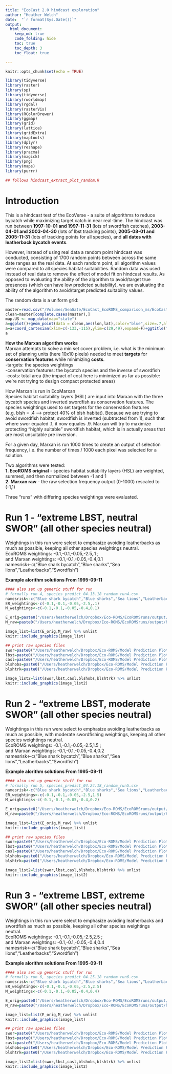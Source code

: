 ```yaml
---
title: "EcoCast 2.0 hindcast exploration"
author: "Heather Welch"
date:  "`r format(Sys.Date())`"
output: 
  html_document:
    keep_md: true
    code_folding: hide
    toc: true
    toc_depth: 3
    toc_float: true

---
```


```r
knitr::opts_chunk$set(echo = TRUE)

library(tidyverse)
library(raster)
library(sp)
library(tidyverse)
library(rworldmap)
library(rgdal)
library(rasterVis)
library(RColorBrewer)
library(ggmap)
library(grid)
library(lattice)
library(gridExtra)
library(maptools)
library(dplyr)
library(reshape)
library(pracma)
library(magick)
library(png)
library(maps)
library(purrr)

## follows hindcast_extract_plot_random.R

```
# Introduction
This is a hindcast test of the EcoVerse - a suite of algorithms to reduce bycatch while maximizing target catch in near real-time. 
The hindcast was run between **1997-10-01 and 1997-11-31** (lots of swordfish catches), **2003-04-01 and 2003-04-30** (lots of lbst tracking points), **2005-08-01 and 2005-11-31** (lots of tracking points for all species), and **all dates with leatherback bycatch events**. 

However, instead of using real data a random point hindcast was conducted, consisting of 1700 random points between across the same date ranges as the real data. At each random point, all algorithm values were compared to all species habitat suitabilities. Random data was used instead of real data to remove the effect of model fit on hindcast results. As opposed to evaluating the ability of the algorithm to avoid/target true presences (which can have low predicted suitability), we are evaluating the ability of the algorithm to avoid/target predicted suitability values.

The random data is a uniform grid:

```r
master=read.csv("/Volumes/SeaGate/EcoCast_EcoROMS_comparison_ms/EcoCast_EcoROMS_comparison_ms/raw_data/species_predict_04.24.18_random_run5.csv")
clean=master[complete.cases(master),]
map.US <- map_data(map="state")
a=ggplot()+geom_point(data = clean,aes(lon,lat),color="blue",size=.7,alpha=.4)+geom_map(data=map.US,map=map.US,aes(map_id=region,x=long,y=lat),fill="grey")+coord_cartesian()
a=a+coord_cartesian(xlim=c(-133,-115),ylim=c(29,49),expand=F)+ggtitle("Random data")
a

```


**How the Marxan algorithm works**  <br>
Marxan attempts to solve a min set cover problem, i.e. what is the minimum set of planning units (here 10x10 pixels) needed to meet **targets** for **conservation features** while minimizing **costs**. <br>
-targets: the species weightings <br>
-conservation features: the bycatch species and the inverse of swordfish  <br>
-costs: total area (the impact of cost here is minimized as far as possible: we're not trying to design compact protected areas)  <br>

How Marxan is run in EcoMarxan <br>
Species habitat suitability layers (HSL) are input into Marxan with the three bycatch species and inverted swordfish as conservation features. The species weightings used to set targets for the conservation features (e.g. blsh = .4 ---> protect 40% of blsh habitat). Because we are trying to avoid swordfish habitat, swordfish is inverted (subtracted from 1), such that where swor equaled .1, it now equales .9. Marxan will try to maximize protecting "highly suitable" swordfish habitat, which is in actually areas that are most unsuitable pre inversion.

For a given day, Marxan is run 1000 times to create an output of selection frequency, i.e. the number of times / 1000 each pixel was selected for a solution.

Two algorithms were tested:  <br>
**1. EcoROMS original** - species habitat suitability layers (HSL) are weighted, summed, and then normalized between -1 and 1  <br>
**2. Marxan raw** - the raw selection frequency output (0-1000) rescaled to (-1,1)  <br>

Three "runs" with differing species weightings were evaluated.

# Run 1 - "extreme LBST, neutral SWOR" (all other species neutral)
Weightings in this run were select to emphasize avoiding leatherbacks as much as possible, keeping all other species weightings neutral.<br>
EcoROMS weightings: -0.1,-0.1,-0.05,-2.5,.1 ; <br>
and Marxan weightings: -0.1,-0.1,-0.05,-0.4,0.1 <br>
namesrisk<-c("Blue shark bycatch","Blue sharks","Sea lions","Leatherbacks","Swordfish")

**Example alorithm solutions
From 1995-09-11** <br>
```r
#### also set up generic stuff for run
# formally run 4, species_predict_04.13.18_random_run4.csv
namesrisk<-c("Blue shark bycatch","Blue sharks","Sea lions","Leatherbacks","Swordfish")
ER_weightings<-c(-0.1,-0.1,-0.05,-2.5,.1)
M_weightings<-c(-0.1,-0.1,-0.05,-0.4,0.1)

E_orig=paste0("/Users/heatherwelch/Dropbox/Eco-ROMS/EcoROMSruns/output/hindcast/mean/EcoROMS_original_",paste0(ER_weightings,collapse="_"),"_1995-09-11_mean.png")
M_raw=paste0("/Users/heatherwelch/Dropbox/Eco-ROMS/EcoROMSruns/output/hindcast/marxan/marxan_",paste0(M_weightings,collapse="_"),"_1995-09-11_raw.png")

image_list=list(E_orig,M_raw) %>% unlist
knitr::include_graphics(image_list)

```


```r
## print raw species files
swor=paste0("/Users/heatherwelch/Dropbox/Eco-ROMS/Model Prediction Plots/daily_predictions/swor/swor_1995-09-11_mean.png")
lbst=paste0("/Users/heatherwelch/Dropbox/Eco-ROMS/Model Prediction Plots/daily_predictions/lbst_nolat/lbst_nolat_1995-09-11_mean.png")
casl=paste0("/Users/heatherwelch/Dropbox/Eco-ROMS/Model Prediction Plots/daily_predictions/casl_nolat/casl_nolat_1995-09-11_mean.png")
blshobs=paste0("/Users/heatherwelch/Dropbox/Eco-ROMS/Model Prediction Plots/daily_predictions/blshobs/blshobs_1995-09-11_mean.png")
blshtrk=paste0("/Users/heatherwelch/Dropbox/Eco-ROMS/Model Prediction Plots/daily_predictions/blshtrk_nolat/blshtrk_nolat_1995-09-11_mean.png")

image_list2=list(swor,lbst,casl,blshobs,blshtrk) %>% unlist
knitr::include_graphics(image_list2)


```


# Run 2 - "extreme LBST, moderate SWOR" (all other species neutral)
Weightings in this run were select to emphasize avoiding leatherbacks as much as possible, with moderate swordfishing weightings, keeping all other species weightings neutral.<br>
EcoROMS weightings: -0.1,-0.1,-0.05,-2.5,1.5 ;<br>
and Marxan weightings: -0.1,-0.1,-0.05,-0.4,0.2 <br>
namesrisk<-c("Blue shark bycatch","Blue sharks","Sea lions","Leatherbacks","Swordfish")

**Example alorithm solutions
From 1995-09-11** <br>
```r
#### also set up generic stuff for run
# formally run 5, species_predict_04.24.18_random_run5.csv
namesrisk<-c("Blue shark bycatch","Blue sharks","Sea lions","Leatherbacks","Swordfish")
ER_weightings<-c(-0.1,-0.1,-0.05,-2.5,1.5)
M_weightings<-c(-0.1,-0.1,-0.05,-0.4,0.2)

E_orig=paste0("/Users/heatherwelch/Dropbox/Eco-ROMS/EcoROMSruns/output/hindcast/mean/EcoROMS_original_",paste0(ER_weightings,collapse="_"),"_1995-09-11_mean.png")
M_raw=paste0("/Users/heatherwelch/Dropbox/Eco-ROMS/EcoROMSruns/output/hindcast/marxan/marxan_",paste0(M_weightings,collapse="_"),"_1995-09-11_raw.png")

image_list=list(E_orig,M_raw) %>% unlist
knitr::include_graphics(image_list)

```


```r
## print raw species files
swor=paste0("/Users/heatherwelch/Dropbox/Eco-ROMS/Model Prediction Plots/daily_predictions/swor/swor_1995-09-11_mean.png")
lbst=paste0("/Users/heatherwelch/Dropbox/Eco-ROMS/Model Prediction Plots/daily_predictions/lbst_nolat/lbst_nolat_1995-09-11_mean.png")
casl=paste0("/Users/heatherwelch/Dropbox/Eco-ROMS/Model Prediction Plots/daily_predictions/casl_nolat/casl_nolat_1995-09-11_mean.png")
blshobs=paste0("/Users/heatherwelch/Dropbox/Eco-ROMS/Model Prediction Plots/daily_predictions/blshobs/blshobs_1995-09-11_mean.png")
blshtrk=paste0("/Users/heatherwelch/Dropbox/Eco-ROMS/Model Prediction Plots/daily_predictions/blshtrk_nolat/blshtrk_nolat_1995-09-11_mean.png")

image_list2=list(swor,lbst,casl,blshobs,blshtrk) %>% unlist
knitr::include_graphics(image_list2)


```


# Run 3 - "extreme LBST, extreme SWOR" (all other species neutral)
Weightings in this run were select to emphasize avoiding leatherbacks and swordfish as much as possible, keeping all other species weightings neutral.<br>
EcoROMS weightings: -0.1,-0.1,-0.05,-2.5,2.5 ; <br>
and Marxan weightings: -0.1,-0.1,-0.05,-0.4,0.4 <br>
namesrisk<-c("Blue shark bycatch","Blue sharks","Sea lions","Leatherbacks","Swordfish")

**Example alorithm solutions
From 1995-09-11** <br>
```r
#### also set up generic stuff for run
# formally run 6, species_predict_04.25.18_random_run6.csv
namesrisk<-c("Blue shark bycatch","Blue sharks","Sea lions","Leatherbacks","Swordfish")
ER_weightings<-c(-0.1,-0.1,-0.05,-2.5,2.5)
M_weightings<-c(-0.1,-0.1,-0.05,-0.4,0.4)

E_orig=paste0("/Users/heatherwelch/Dropbox/Eco-ROMS/EcoROMSruns/output/hindcast/mean/EcoROMS_original_",paste0(ER_weightings,collapse="_"),"_1995-09-11_mean.png")
M_raw=paste0("/Users/heatherwelch/Dropbox/Eco-ROMS/EcoROMSruns/output/hindcast/marxan/marxan_",paste0(M_weightings,collapse="_"),"_1995-09-11_raw.png")

image_list=list(E_orig,M_raw) %>% unlist
knitr::include_graphics(image_list)

```


```r
## print raw species files
swor=paste0("/Users/heatherwelch/Dropbox/Eco-ROMS/Model Prediction Plots/daily_predictions/swor/swor_1995-09-11_mean.png")
lbst=paste0("/Users/heatherwelch/Dropbox/Eco-ROMS/Model Prediction Plots/daily_predictions/lbst_nolat/lbst_nolat_1995-09-11_mean.png")
casl=paste0("/Users/heatherwelch/Dropbox/Eco-ROMS/Model Prediction Plots/daily_predictions/casl_nolat/casl_nolat_1995-09-11_mean.png")
blshobs=paste0("/Users/heatherwelch/Dropbox/Eco-ROMS/Model Prediction Plots/daily_predictions/blshobs/blshobs_1995-09-11_mean.png")
blshtrk=paste0("/Users/heatherwelch/Dropbox/Eco-ROMS/Model Prediction Plots/daily_predictions/blshtrk_nolat/blshtrk_nolat_1995-09-11_mean.png")

image_list2=list(swor,lbst,casl,blshobs,blshtrk) %>% unlist
knitr::include_graphics(image_list2)


```

